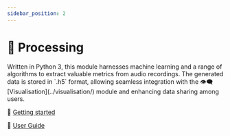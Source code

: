 ```yaml
---
sidebar_position: 2
---
```



# 🧮 Processing

<Fragment>
  Written in <PythonIcon /> Python 3, this module harnesses machine learning and
  a range of algorithms to extract valuable metrics from audio recordings.
</Fragment>

<Fragment>
  The generated data is stored in <StorageIcon /> `.h5` format, allowing
  seamless integration with the 👁️‍🗨️ [Visualisation](../visualisation/) module and
  enhancing data sharing among users.
</Fragment>

🏃 [Getting started](./getting-started/)

📖 [User Guide](./user-guide/)
